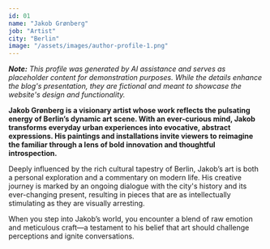 ```yaml
---
id: 01
name: "Jakob Grønberg"
job: "Artist"
city: "Berlin"
image: "/assets/images/author-profile-1.png"
---
```


_**Note:** This profile was generated by AI assistance and serves as placeholder content for demonstration purposes. While the details enhance the blog's presentation, they are fictional and meant to showcase the website's design and functionality._

**Jakob Grønberg is a visionary artist whose work reflects the pulsating energy of Berlin’s dynamic art scene. With an ever-curious mind, Jakob transforms everyday urban experiences into evocative, abstract expressions. His paintings and installations invite viewers to reimagine the familiar through a lens of bold innovation and thoughtful introspection.**

Deeply influenced by the rich cultural tapestry of Berlin, Jakob’s art is both a personal exploration and a commentary on modern life. His creative journey is marked by an ongoing dialogue with the city's history and its ever-changing present, resulting in pieces that are as intellectually stimulating as they are visually arresting.

When you step into Jakob’s world, you encounter a blend of raw emotion and meticulous craft—a testament to his belief that art should challenge perceptions and ignite conversations.

